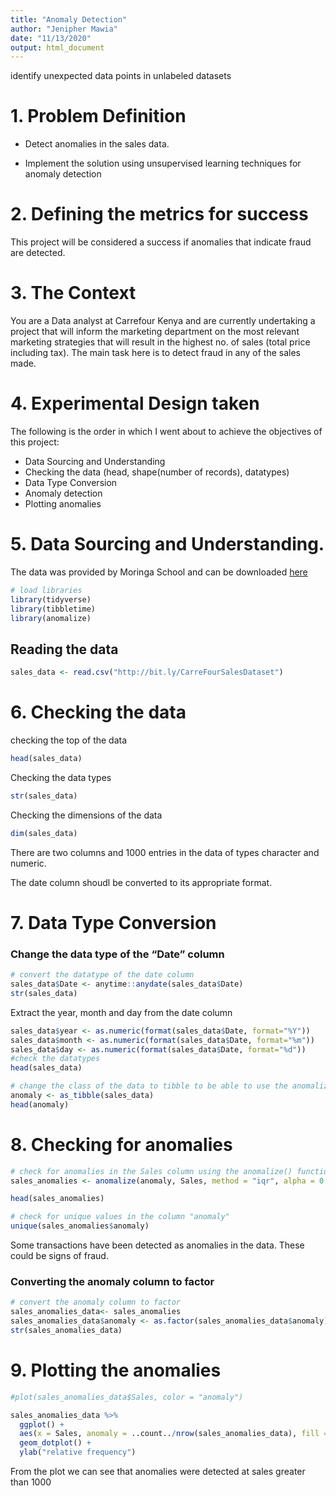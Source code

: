 ```yaml
---
title: "Anomaly Detection"
author: "Jenipher Mawia"
date: "11/13/2020"
output: html_document
---
```

identify unexpected data points in unlabeled datasets

# 1. Problem Definition

- Detect anomalies in the sales data.

- Implement the solution using unsupervised learning techniques for anomaly detection

# 2. Defining the metrics for success
This project will be considered a success if anomalies that indicate fraud are detected. 


# 3. The Context
You are a Data analyst at Carrefour Kenya and are currently undertaking a project that will inform the marketing department on the most relevant marketing strategies that will result in the highest no. of sales (total price including tax). The main task here is to detect fraud in any of the sales made. 

# 4. Experimental Design taken
The following is the order in which I went about to achieve the objectives of this project: 

- Data Sourcing and Understanding
- Checking the data (head, shape(number of records), datatypes)
- Data Type Conversion
- Anomaly detection
- Plotting anomalies

# 5. Data Sourcing and Understanding. 
The data was provided by Moringa School and can be downloaded [here](http://bit.ly/CarreFourSalesDataset)


```r
# load libraries
library(tidyverse)
library(tibbletime)
library(anomalize)
```

## Reading the data 

```r
sales_data <- read.csv("http://bit.ly/CarreFourSalesDataset")
```

# 6. Checking the data

checking the top of the data

```r
head(sales_data)
```

Checking the data types

```r
str(sales_data)
```

Checking the dimensions of the data

```r
dim(sales_data)
```
There are two columns and 1000 entries in the data of types character and numeric. 

The date column shoudl be converted to its appropriate format. 

# 7. Data Type Conversion

### Change the data type of the "Date" column 
```r
# convert the datatype of the date column
sales_data$Date <- anytime::anydate(sales_data$Date)
str(sales_data)
```

Extract the year, month and day from the date column

```r
sales_data$year <- as.numeric(format(sales_data$Date, format="%Y"))
sales_data$month <- as.numeric(format(sales_data$Date, format="%m"))
sales_data$day <- as.numeric(format(sales_data$Date, format="%d"))
#check the datatypes
head(sales_data)

```


```r
# change the class of the data to tibble to be able to use the anomalize function
anomaly <- as_tibble(sales_data)
head(anomaly)
```

# 8. Checking for anomalies

```r
# check for anomalies in the Sales column using the anomalize() function
sales_anomalies <- anomalize(anomaly, Sales, method = "iqr", alpha = 0.1, max_anoms = 0.2, verbose = FALSE)

head(sales_anomalies)
```

```r
# check for unique values in the column "anomaly"
unique(sales_anomalies$anomaly)
```

Some transactions have been detected as anomalies in the data. These could be signs of fraud.  

### Converting the anomaly column to factor

```r
# convert the anomaly column to factor
sales_anomalies_data<- sales_anomalies
sales_anomalies_data$anomaly <- as.factor(sales_anomalies_data$anomaly)
str(sales_anomalies_data)
```

# 9. Plotting the anomalies

```r
#plot(sales_anomalies_data$Sales, color = "anomaly")

sales_anomalies_data %>% 
  ggplot() +
  aes(x = Sales, anomaly = ..count../nrow(sales_anomalies_data), fill = anomaly) +
  geom_dotplot() +
  ylab("relative frequency")
```

From the plot we can see that anomalies were detected at sales greater than 1000

